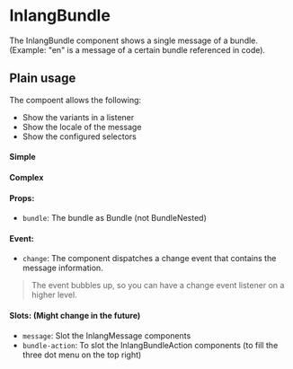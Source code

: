  
 
<Meta of={InlangBundle} />
 
# InlangBundle
 
The InlangBundle component shows a single message of a bundle. (Example: "en" is a message of a certain bundle referenced in code).

## Plain usage

The compoent allows the following:

- Show the variants in a listener
- Show the locale of the message
- Show the configured selectors

#### Simple

<Canvas of={InlangBundle.Example} />

#### Complex

<Canvas of={InlangBundle.Complex} />

#### Props:

- `bundle`: The bundle as Bundle (not BundleNested)

#### Event:

- `change`: The component dispatches a change event that contains the message information.

> The event bubbles up, so you can have a change event listener on a higher level.

#### Slots: (Might change in the future)

- `message`: Slot the InlangMessage components
- `bundle-action`: To slot the InlangBundleAction components (to fill the three dot menu on the top right)
